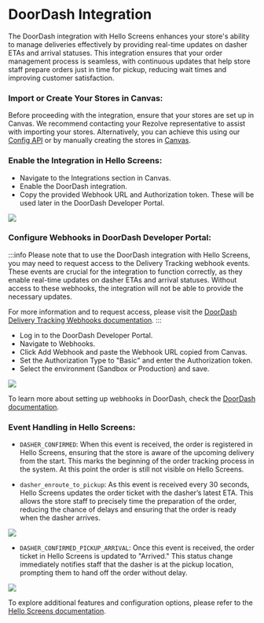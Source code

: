 DoorDash Integration
====================

The DoorDash integration with Hello Screens enhances your store's ability to manage deliveries effectively by providing real-time updates on dasher ETAs and arrival statuses. This integration ensures that your order management process is seamless, with continuous updates that help store staff prepare orders just in time for pickup, reducing wait times and improving customer satisfaction.

### Import or Create Your Stores in Canvas:

Before proceeding with the integration, ensure that your stores are set up in Canvas. We recommend contacting your Rezolve representative to assist with importing your stores. Alternatively, you can achieve this using our [Config API](../APIs/Config%20API/Overview.md) or by manually creating the stores in [Canvas](../Canvas/Stores/Store%20management.md).

### Enable the Integration in Hello Screens:

- Navigate to the Integrations section in Canvas.
- Enable the DoorDash integration.
- Copy the provided Webhook URL and Authorization token. These will be used later in the DoorDash Developer Portal.

![](../assets/Doordash%20Integration%201.png)

### Configure Webhooks in DoorDash Developer Portal:

:::info
Please note that to use the DoorDash integration with Hello Screens, you may need to request access to the Delivery Tracking webhook events. These events are crucial for the integration to function correctly, as they enable real-time updates on dasher ETAs and arrival statuses. Without access to these webhooks, the integration will not be able to provide the necessary updates.

For more information and to request access, please visit the [DoorDash Delivery Tracking Webhooks documentation](https://developer.doordash.com/en-US/docs/drive/reference/webhooks#delivery-tracking).
:::

- Log in to the DoorDash Developer Portal.
- Navigate to Webhooks.
- Click Add Webhook and paste the Webhook URL copied from Canvas.
- Set the Authorization Type to "Basic" and enter the Authorization token.
- Select the environment (Sandbox or Production) and save.

<div style={{display: "flex", justifyContent: "center"}}>
    <img style={{maxWidth: "450px"}} src="/img/Doordash%20Integration%202.png"></img>
</div>

To learn more about setting up webhooks in DoorDash, check the [DoorDash documentation](https://developer.doordash.com/en-US/docs/drive/how_to/webhooks/).

### Event Handling in Hello Screens:

- `DASHER_CONFIRMED`: When this event is received, the order is registered in Hello Screens, ensuring that the store is aware of the upcoming delivery from the start. This marks the beginning of the order tracking process in the system. At this point the order is still not visible on Hello Screens.

- `dasher_enroute_to_pickup`: As this event is received every 30 seconds, Hello Screens updates the order ticket with the dasher’s latest ETA. This allows the store staff to precisely time the preparation of the order, reducing the chance of delays and ensuring that the order is ready when the dasher arrives.

![](../assets/Doordash%20integration%203.png)

- `DASHER_CONFIRMED_PICKUP_ARRIVAL`: Once this event is received, the order ticket in Hello Screens is updated to "Arrived." This status change immediately notifies staff that the dasher is at the pickup location, prompting them to hand off the order without delay.

![](../assets/Doordash%20integration%204.png)

To explore additional features and configuration options, please refer to the [Hello Screens documentation](../Hello%20Screens/Overview.md).
